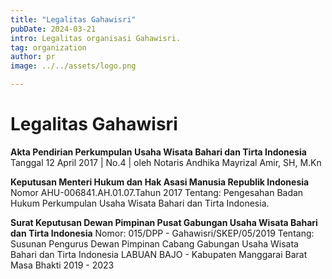 ```yaml
---
title: "Legalitas Gahawisri"
pubDate: 2024-03-21
intro: Legalitas organisasi Gahawisri.
tag: organization
author: pr
image: ../../assets/logo.png

---
```

# Legalitas Gahawisri
**Akta Pendirian Perkumpulan Usaha Wisata Bahari dan Tirta Indonesia**
Tanggal 12 April 2017 | No.4 | oleh Notaris Andhika Mayrizal Amir, SH, M.Kn

**Keputusan Menteri Hukum dan Hak Asasi Manusia Republik Indonesia**
Nomor AHU-006841.AH.01.07.Tahun 2017
Tentang: Pengesahan Badan Hukum Perkumpulan Usaha Wisata Bahari dan Tirta Indonesia.

**Surat Keputusan Dewan Pimpinan Pusat Gabungan Usaha Wisata Bahari dan Tirta Indonesia**
Nomor: 015/DPP - Gahawisri/SKEP/05/2019
Tentang: Susunan Pengurus Dewan Pimpinan Cabang Gabungan Usaha Wisata Bahari dan Tirta Indonesia LABUAN BAJO - Kabupaten Manggarai Barat
Masa Bhakti 2019 - 2023

